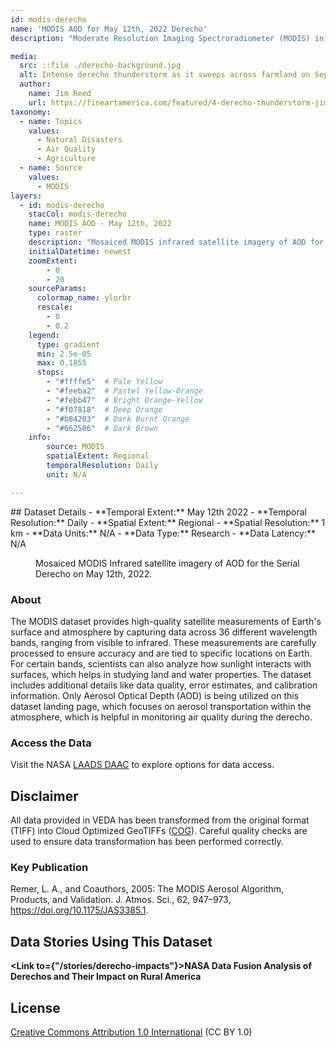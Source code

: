 ---
id: modis-derecho
name: 'MODIS AOD for May 12th, 2022 Derecho'
description: "Moderate Resolution Imaging Spectroradiometer (MODIS) infrared satellite imagery of AOD for the May 12, 2022 derecho."

media:
  src: ::file ./derecho-background.jpg
  alt: Intense derecho thunderstorm as it sweeps across farmland on September 23, 2018
  author:
    name: Jim Reed
    url: https://fineartamerica.com/featured/4-derecho-thunderstorm-jim-reed-photographyscience-photo-library.html
taxonomy:
  - name: Topics
    values:
      - Natural Disasters
      - Air Quality
      - Agriculture
  - name: Source
    values:
      - MODIS
layers:
  - id: modis-derecho
    stacCol: modis-derecho
    name: MODIS AOD - May 12th, 2022
    type: raster
    description: "Mosaiced MODIS infrared satellite imagery of AOD for May 12th, 2022 derecho."
    initialDatetime: newest
    zoomExtent:
        - 0
        - 20
    sourceParams:
      colormap_name: ylorbr    
      rescale:
        - 0
        - 0.2
    legend:
      type: gradient
      min: 2.5e-05
      max: 0.1855
      stops:
        - "#ffffe5"  # Pale Yellow
        - "#feeba2"  # Pastel Yellow-Orange
        - "#febb47"  # Bright Orange-Yellow
        - "#f07818"  # Deep Orange
        - "#b84203"  # Dark Burnt Orange
        - "#662506"  # Dark Brown
    info:
        source: MODIS
        spatialExtent: Regional
        temporalResolution: Daily
        unit: N/A

---
<Block>
  <Prose>
  ## Dataset Details
  - **Temporal Extent:** May 12th 2022
  - **Temporal Resolution:** Daily
  - **Spatial Extent:** Regional
  - **Spatial Resolution:** 1 km
  - **Data Units:** N/A
  - **Data Type:** Research
  - **Data Latency:** N/A
  </Prose>
<Figure>
  <Map
    center={[-107, 44]}
    zoom={4.5}
    datasetId='modis-derecho'
    layerId='modis-derecho'
    dateTime='2022-05-12'
  />
  <Caption
    attrAuthor='NASA'
    attrUrl='https://nasa.gov/'
  >
  Mosaiced MODIS Infrared satellite imagery of AOD for the Serial Derecho on May 12th, 2022.
  </Caption>
</Figure>
</Block>

<Block>
  <Prose>

  ### About

  The MODIS dataset provides high-quality satellite measurements of Earth's surface and atmosphere by capturing data across 36 different wavelength bands, ranging from visible to infrared. These measurements are carefully processed to ensure accuracy and are tied to specific locations on Earth. For certain bands, scientists can also analyze how sunlight interacts with surfaces, which helps in studying land and water properties. The dataset includes additional details like data quality, error estimates, and calibration information. Only Aerosol Optical Depth (AOD) is being utilized on this dataset landing page, which focuses on aerosol transportation within the atmosphere, which is helpful in monitoring air quality during the derecho.
  </Prose>
</Block>

<Block>
  <Prose>
  
  ### Access the Data

  Visit the NASA [LAADS DAAC](https://ladsweb.modaps.eosdis.nasa.gov/search/) to explore options for data access.

  </Prose>
</Block>

<Block>
  <Prose>
  
  ## Disclaimer

  All data provided in VEDA has been transformed from the original format (TIFF) into Cloud Optimized GeoTIFFs ([COG](https://www.cogeo.org)). Careful quality checks are used to ensure data transformation has been performed correctly.  
  
  </Prose>
</Block>

<Block>
  <Prose>

  ### Key Publication
  
  Remer, L. A., and Coauthors, 2005: The MODIS Aerosol Algorithm, Products, and Validation. J. Atmos. Sci., 62, 947–973, https://doi.org/10.1175/JAS3385.1.
  </Prose>
</Block>

<Block>
  <Prose>
  
  ## Data Stories Using This Dataset
  
  **<Link to={"/stories/derecho-impacts"}>NASA Data Fusion Analysis of Derechos and Their Impact on Rural America</Link>**

  </Prose>
</Block>

<Block>
  <Prose>
  
  ## License
  
  [Creative Commons Attribution 1.0 International](https://creativecommons.org/publicdomain/zero/1.0/legalcode) (CC BY 1.0)

  </Prose>
</Block>
